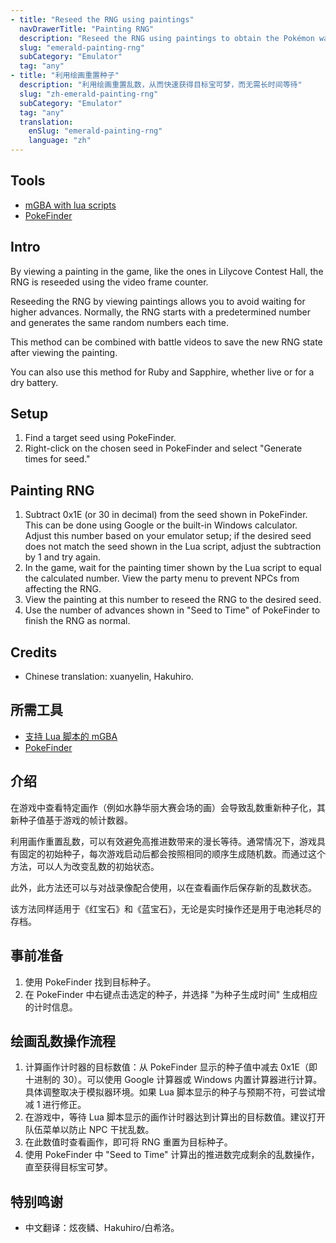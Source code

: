 ```yaml
---
- title: "Reseed the RNG using paintings"
  navDrawerTitle: "Painting RNG"
  description: "Reseed the RNG using paintings to obtain the Pokémon wanted without the long wait"
  slug: "emerald-painting-rng"
  subCategory: "Emulator"
  tag: "any"
- title: "利用绘画重置种子"
  description: "利用绘画重置乱数，从而快速获得目标宝可梦，而无需长时间等待"
  slug: "zh-emerald-painting-rng"
  subCategory: "Emulator"
  tag: "any"
  translation:
    enSlug: "emerald-painting-rng"
    language: "zh"
---
```


<ShowIf slug="/emerald-painting-rng">

## Tools

- [mGBA with lua scripts](/mgba-setup)
- [PokeFinder](https://github.com/Admiral-Fish/PokeFinder/releases)

## Intro

By viewing a painting in the game, like the ones in Lilycove Contest Hall, the RNG is reseeded using the video frame counter.

Reseeding the RNG by viewing paintings allows you to avoid waiting for higher advances. Normally, the RNG starts with a predetermined number and generates the same random numbers each time.

This method can be combined with battle videos to save the new RNG state after viewing the painting.

You can also use this method for Ruby and Sapphire, whether live or for a dry battery.

## Setup

1. Find a target seed using PokeFinder.
2. Right-click on the chosen seed in PokeFinder and select "Generate times for seed."

## Painting RNG

1. Subtract 0x1E (or 30 in decimal) from the seed shown in PokeFinder. This can be done using Google or the built-in Windows calculator. Adjust this number based on your emulator setup; if the desired seed does not match the seed shown in the Lua script, adjust the subtraction by 1 and try again.
2. In the game, wait for the painting timer shown by the Lua script to equal the calculated number. View the party menu to prevent NPCs from affecting the RNG.
3. View the painting at this number to reseed the RNG to the desired seed.
4. Use the number of advances shown in "Seed to Time" of PokeFinder to finish the RNG as normal.

## Credits

- Chinese translation: xuanyelin, Hakuhiro.

</ShowIf>

<ShowIf slug="/zh-emerald-painting-rng">

## 所需工具

- [支持 Lua 脚本的 mGBA](/mgba-setup)
- [PokeFinder](https://github.com/Admiral-Fish/PokeFinder/releases)

## 介绍

在游戏中查看特定画作（例如水静华丽大赛会场的画）会导致乱数重新种子化，其新种子值基于游戏的帧计数器。

利用画作重置乱数，可以有效避免高推进数带来的漫长等待。通常情况下，游戏具有固定的初始种子，每次游戏启动后都会按照相同的顺序生成随机数。而通过这个方法，可以人为改变乱数的初始状态。

此外，此方法还可以与对战录像配合使用，以在查看画作后保存新的乱数状态。

该方法同样适用于《红宝石》和《蓝宝石》，无论是实时操作还是用于电池耗尽的存档。

## 事前准备

1. 使用 PokeFinder 找到目标种子。
2. 在 PokeFinder 中右键点击选定的种子，并选择 "为种子生成时间" 生成相应的计时信息。

## 绘画乱数操作流程

1. 计算画作计时器的目标数值：从 PokeFinder 显示的种子值中减去 0x1E（即十进制的 30）。可以使用 Google 计算器或 Windows 内置计算器进行计算。具体调整取决于模拟器环境。如果 Lua 脚本显示的种子与预期不符，可尝试增减 1 进行修正。
2. 在游戏中，等待 Lua 脚本显示的画作计时器达到计算出的目标数值。建议打开队伍菜单以防止 NPC 干扰乱数。
3. 在此数值时查看画作，即可将 RNG 重置为目标种子。
4. 使用 PokeFinder 中 "Seed to Time" 计算出的推进数完成剩余的乱数操作，直至获得目标宝可梦。

## 特别鸣谢

- 中文翻译：炫夜鳞、Hakuhiro/白希洛。

</ShowIf>
